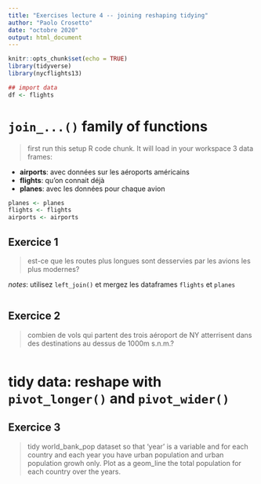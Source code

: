 ```yaml
---
title: "Exercises lecture 4 -- joining reshaping tidying"
author: "Paolo Crosetto"
date: "octobre 2020"
output: html_document
---
```


```r
knitr::opts_chunk$set(echo = TRUE)
library(tidyverse)
library(nycflights13)

## import data
df <- flights
```


# `join_...()` family of functions

> first run this setup R code chunk. It will load in your workspace 3 data frames:

- **airports**: avec données sur les aéroports américains
- **flights**: qu'on connait déjà
- **planes**: avec les données pour chaque avion

```r
planes <- planes
flights <- flights
airports <- airports
```

## Exercice 1

> est-ce que les routes plus longues sont desservies par les avions les plus modernes?

*notes*: utilisez `left_join()` et mergez les dataframes `flights` et `planes`

```r


```

## Exercice 2

> combien de vols qui partent des trois aéroport de NY atterrisent dans des destinations au dessus de 1000m s.n.m.?

```r


```


# tidy data: reshape with `pivot_longer()` and `pivot_wider()`

## Exercice 3

> tidy world_bank_pop dataset so that 'year' is a variable and for each country and each year you have urban population and urban population growh only. Plot as a geom_line the total population for each country over the years.

```r

```


